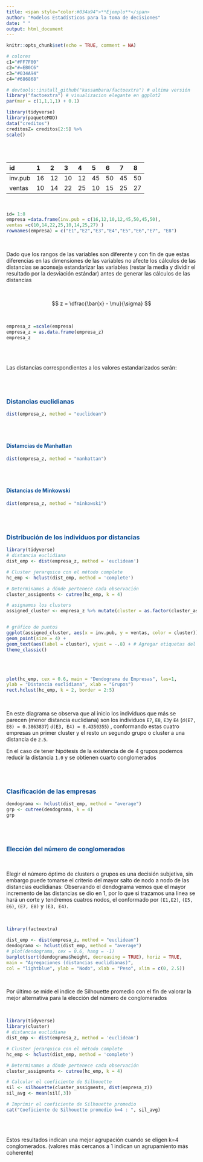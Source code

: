 ```yaml
---
title: <span style="color:#034a94">**Ejemplo**</span>
author: "Modelos Estadísticos para la toma de decisiones"
date: " "
output: html_document
---
```


```r
knitr::opts_chunk$set(echo = TRUE, comment = NA)

# colores
c1="#FF7F00"
c2="#=EB0C6"
c3="#034A94"
c4="#686868"

# devtools::install_github("kassambara/factoextra") # ultima versión
library("factoextra") # visualizacion elegante en ggplot2
par(mar = c(1,1,1,1) + 0.1)

library(tidyverse)
library(paqueteMOD)
data("creditos") 
creditosZ= creditos[2:5] %>%
scale()
```

<br/></br>

|id     | 1   | 2   | 3   | 4   | 5   | 6   | 7   | 8   |
|:------|:----|:----|:----|:----|:----|:----|:----|:----|
|inv.pub| 16  | 12  | 10  | 12  | 45  | 50  | 45  | 50  |
|ventas | 10  | 14  | 22  | 25  | 10  | 15  | 25  | 27  |


</br>

```r
id= 1:8
empresa =data.frame(inv.pub = c(16,12,10,12,45,50,45,50),
ventas =c(10,14,22,25,10,14,25,27) )
rownames(empresa) = c("E1","E2","E3","E4","E5","E6","E7", "E8")
```


</br>

Dado que los rangos de las variables son diferente y con fin de que estas diferencias en las dimensiones de las variables no afecte los cálculos de las distancias se aconseja estandarizar las variables (restar la media y dividir el resultado por la desviación estándar) antes de generar las cálculos de las distancias

</br>

$$
z = \dfrac{\bar{x} - \mu}{\sigma}
$$

</br>


```r
empresa_z =scale(empresa)
empresa_z = as.data.frame(empresa_z)
empresa_z
```
</br></br>


Las distancias correspondientes a los valores estandarizados serán:

</br></br>

### <span style="color:#034a94">**Distancias euclidianas**</span>

```r
dist(empresa_z, method = "euclidean")
```
</br></br>

#### <span style="color:#034a94">**Distamcias de Manhattan**</span>

```r
dist(empresa_z, method = "manhattan")
```

</br></br>

#### <span style="color:#034a94">**Distancias de Minkowski**</span>


```r
dist(empresa_z, method = "minkowski")
```

</br></br>

### <span style="color:#034a94">**Distribución de los individuos por distancias**

```r
library(tidyverse)
# distancia euclidiana
dist_emp <- dist(empresa_z, method = 'euclidean')

# Cluster jerarquico con el método complete
hc_emp <- hclust(dist_emp, method = 'complete')

# Determinamos a dónde pertenece cada observación
cluster_assigments <- cutree(hc_emp, k = 4)

# asignamos los clusters
assigned_cluster <- empresa_z %>% mutate(cluster = as.factor(cluster_assigments))


# gráfico de puntos
ggplot(assigned_cluster, aes(x = inv.pub, y = ventas, color = cluster)) +
geom_point(size = 4) +
geom_text(aes(label = cluster), vjust = -.8) + # Agregar etiquetas del clúster
theme_classic()
```

</br></br>

```r
plot(hc_emp, cex = 0.6, main = "Dendograma de Empresas", las=1,
ylab = "Distancia euclidiana", xlab = "Grupos")
rect.hclust(hc_emp, k = 2, border = 2:5)
```

</br>

En este diagrama se observa que al inicio los individuos que más se parecen (menor distancia euclidiana) son los individuos `E7`, `E8`, `E3`y `E4` (`d(E7, E8) = 0.3863837`) `d(E3, E4) = 0.4350355`) , conformando estas cuatro empresas un primer cluster y el resto un segundo grupo o cluster a una distancia de `2.5`.

En el caso de tener hipótesis de la existencia de de 4 grupos podemos reducir la distancia `1.0` y se obtienen cuarto conglomerados



</br></br>



### <span style="color:#034a94">**Clasificación de las empresas**</span>

```r
dendograma <- hclust(dist_emp, method = "average")
grp <- cutree(dendograma, k = 4)
grp
```


</br></br>


### <span style="color:#034a94">**Elección del número de conglomerados**</span>

</br>

Elegir el número óptimo de clusters o grupos  es una decisión subjetiva, sin embargo puede tomarse el criterio del mayor salto de nodo a nodo de las distancias euclidianas: Observando el dendograma vemos que el mayor incremento de las distancias se dio en $1$, por lo que si trazamos una linea se hará un corte y tendremos cuatros nodos, el conformado por `(E1,E2)`, `(E5, E6)`, `(E7, E8)` y `(E3, E4)`. 

</br>

```r
library(factoextra)

dist_emp <- dist(empresa_z, method = "euclidean")
dendograma <- hclust(dist_emp, method = "average")
# plot(dendograma, cex = 0.6, hang = -1) 
barplot(sort(dendograma$height, decreasing = TRUE), horiz = TRUE, 
main = "Agregaciones (distancias euclidianas)",
col = "lightblue", ylab = "Nodo", xlab = "Peso", xlim = c(0, 2.5))
```

</br>

Por último se mide el indice de Silhouette promedio con el fin de valorar la mejor alternativa para la elección del número de conglomerados

</br>

```r

library(tidyverse)
library(cluster)
# distancia euclidiana
dist_emp <- dist(empresa_z, method = 'euclidean')

# Cluster jerarquico con el método complete
hc_emp <- hclust(dist_emp, method = 'complete')

# Determinamos a dónde pertenece cada observación
cluster_assigments <- cutree(hc_emp, k = 4)

# Calcular el coeficiente de Silhouette
sil <- silhouette(cluster_assigments, dist(empresa_z))
sil_avg <- mean(sil[,3])

# Imprimir el coeficiente de Silhouette promedio
cat("Coeficiente de Silhouette promedio k=4 : ", sil_avg)

```


</br></br>

Estos resultados indican una mejor agrupación cuando se eligen k=4 conglomerados. (valores más cercanos a 1 indican un agrupamiento más coherente)





